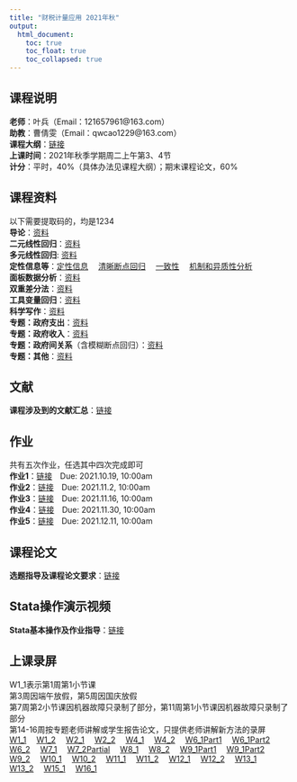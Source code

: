 ```yaml
---
title: "财税计量应用 2021年秋"
output: 
  html_document:
    toc: true
    toc_float: true
    toc_collapsed: true
---
```


## 课程说明
**老师**：叶兵（Email：121657961@163.com）  
**助教**：曹倩雯（Email：qwcao1229@163.com）  
**课程大纲**：[链接](https://kdocs.cn/l/ciSxGr4aZcML)   
**上课时间**：2021年秋季学期周二上午第3、4节  
**计分**：平时，40%（具体办法见课程大纲）；期末课程论文，60%
  
## 课程资料  
以下需要提取码的，均是1234  
**导论**：[资料](https://pan.baidu.com/s/1NoLUUUCrzwb2hvARFyV2gw)<br>
**二元线性回归**：[资料](https://pan.baidu.com/s/1AX4P5pmvfdC97hlQ8Ixaug)<br>
**多元线性回归**: [资料](https://pan.baidu.com/s/1huMmO4B77Hfao0LllUvflw)<br>
**定性信息等**：[定性信息](https://pan.baidu.com/s/1AVOjkZnv9pcvLFcap2rTtw)&emsp;
[清晰断点回归](https://pan.baidu.com/s/1Q813JXxF1pdOSORQKdSIhQ)&emsp;
[一致性](https://pan.baidu.com/s/1rWm8CVsl9Nl1XxNEDWmgZw)&emsp;
[机制和异质性分析](https://pan.baidu.com/s/1OlUhc-J2VizR-R89m3eU4A)&emsp;<br>
**面板数据分析**：[资料](https://pan.baidu.com/s/1EyRTdnFzwUWxbb8SUnX_pA)<br>
**双重差分法**：[资料](https://pan.baidu.com/s/1FNtYWLc0Xj8VpdmNrj-z6g)<br>
**工具变量回归**：[资料](https://pan.baidu.com/s/1YktDnmfr4byCX2Gz__R3kg)<br>
**科学写作**：[资料](https://pan.baidu.com/s/1rOgR4aegSiXDSgiF5hheng)<br>
**专题：政府支出**：[资料](https://pan.baidu.com/s/1-07KF3oFj3fgvy68nlw-1w)<br>
**专题：政府收入**：[资料](https://pan.baidu.com/s/1NTSVelhOFbHReUF0zbOUjA)<br>
**专题：政府间关系**（含模糊断点回归）：[资料](https://pan.baidu.com/s/19914lQtp6vmfetVOqayPDw)<br>
**专题：其他**：[资料](https://pan.baidu.com/s/10z7ERmwsqhOBK-3J7ZZFog)<br>
  
## 文献  
**课程涉及到的文献汇总**：[链接](https://pan.baidu.com/s/1yQGcnsRIojbK1n6Gt124Wg)<br>
  
## 作业  
共有五次作业，任选其中四次完成即可  
**作业1**：[链接](https://pan.baidu.com/s/1io_470FBBYzbyN0hutP2qA)&emsp;Due: 2021.10.19, 10:00am<br>
**作业2**：[链接](https://pan.baidu.com/s/1Ili1hh1DLchVExltgBSxCw)&emsp;Due: 2021.11.2, 10:00am<br>
**作业3**：[链接](https://pan.baidu.com/s/1NtKAajxhC1QJpLfKERV1xw)&emsp;Due: 2021.11.16, 10:00am<br>
**作业4**：[链接](https://pan.baidu.com/s/1zrSxrldRI0HGuC5Rn9vtrg)&emsp;Due: 2021.11.30, 10:00am<br>
**作业5**：[链接](https://pan.baidu.com/s/1RLSvK90NVzpvAv5EXmSa4g)&emsp;Due: 2021.12.11, 10:00am<br>
  
## 课程论文  
**选题指导及课程论文要求**：[链接](https://kdocs.cn/l/cpfcteLAPnev)<br>
  
## Stata操作演示视频  
**Stata基本操作及作业指导**：[链接](https://pan.baidu.com/s/1DXzkxDQvYtccY7dbmhtppA)<br>
  
## 上课录屏  
W1_1表示第1周第1小节课  
第3周因端午放假，第5周因国庆放假  
第7周第2小节课因机器故障只录制了部分，第11周第1小节课因机器故障只录制了部分  
第14-16周按专题老师讲解或学生报告论文，只提供老师讲解新方法的录屏   
[W1_1](http://aiplay.iflyink.com/#/webShare?localId=ef18d6047660bcd888d336b05e5bc507&uid=Tvf4YC6/GyyJTOgYyScpidQmXORhXeoBGS0gpWNZqGGQaOciJDVLZJoyT4XlrjIeSR25Dwy6%2BDpnwvTOX6D2%2BTSF8DdP8Wr3JEme23NEXepBH9aoWSXpHINZtAhqRNCRZ4YbEicIDDS8VREK%2BOnXEY8gPCKXmjBNynwx7au8crE=)&emsp;
[W1_2](http://aiplay.iflyink.com/#/webShare?localId=5a56934012c2e9cbab7eef86b0d1218f&uid=Tvf4YC6/GyyJTOgYyScpidQmXORhXeoBGS0gpWNZqGGQaOciJDVLZJoyT4XlrjIeSR25Dwy6%2BDpnwvTOX6D2%2BTSF8DdP8Wr3JEme23NEXepBH9aoWSXpHINZtAhqRNCRZ4YbEicIDDS8VREK%2BOnXEY8gPCKXmjBNynwx7au8crE=)&emsp;
[W2_1](http://aiplay.iflyink.com/#/webShare?localId=03f43a4be7eef0f001446f00a77493ee&uid=aGd3gheQzzdC8BG3RBtgUe1EpUVU0saYjpURV4EC0lEKQd7tnFEWuX6XrSoZujCi8ZXXoqs5JiRUnWWbyza86WazPvSmZjptT5JGQ/XDx150BMDoQ1u3yu1gpsetukftbzCtvzIgukVmptRviBXLZ/Fz0mGAnGNtduFCGWQ6/ss=)&emsp;
[W2_2](http://aiplay.iflyink.com/#/webShare?localId=9c11c688905e054a47a144592d5ce921&uid=aGd3gheQzzdC8BG3RBtgUe1EpUVU0saYjpURV4EC0lEKQd7tnFEWuX6XrSoZujCi8ZXXoqs5JiRUnWWbyza86WazPvSmZjptT5JGQ/XDx150BMDoQ1u3yu1gpsetukftbzCtvzIgukVmptRviBXLZ/Fz0mGAnGNtduFCGWQ6/ss=)&emsp;
[W4_1](http://aiplay.iflyink.com/#/webShare?localId=bd1596658f44007d8d47f0a51b7c6eaa&uid=EMJmbre6GDNFefx95HwpbMcsnJvJ2VujcCLqLtyfAdJy1nzoHyFZ2S5RFqv5K5GpGSN7BXKuig4tmF6mpygS2y2%2Bz1OvP1cpvvaSs4ZfeYn89xSSY4fEvSUjJd%2BuksA3tp%2BKk2ozBNmhQbpi%2B4noi7k2IYgjQtAz%2BjIf4IE/aGs=)&emsp;
[W4_2](http://aiplay.iflyink.com/#/webShare?localId=feb21b0233e23e972ac6446d7f7042f3&uid=EMJmbre6GDNFefx95HwpbMcsnJvJ2VujcCLqLtyfAdJy1nzoHyFZ2S5RFqv5K5GpGSN7BXKuig4tmF6mpygS2y2%2Bz1OvP1cpvvaSs4ZfeYn89xSSY4fEvSUjJd%2BuksA3tp%2BKk2ozBNmhQbpi%2B4noi7k2IYgjQtAz%2BjIf4IE/aGs=)&emsp;
[W6_1Part1](http://aiplay.iflyink.com/#/webShare?localId=fa0a20103421052263c0b9c5c7225638&uid=UDr75EDdZazp7Qt/%2B11L4qr2B0kqXo6FQNCx/swFrUVlfLxOMD2RIcaldlufXJek8GV%2BftHy4FicY%2BEeyzEt/oZW4VSy24m58HsFlGE62G5KXeynsuDfmW2%2BWQo8b6HSAp%2B%2BKj8BR2Zj/wWfwwyTQzc1A%2BLGTz58RCMq0Zy2AVM=)&emsp;
[W6_1Part2](http://aiplay.iflyink.com/#/webShare?localId=909f5659735288d5d15ade4616adb39d&uid=UDr75EDdZazp7Qt/%2B11L4qr2B0kqXo6FQNCx/swFrUVlfLxOMD2RIcaldlufXJek8GV%2BftHy4FicY%2BEeyzEt/oZW4VSy24m58HsFlGE62G5KXeynsuDfmW2%2BWQo8b6HSAp%2B%2BKj8BR2Zj/wWfwwyTQzc1A%2BLGTz58RCMq0Zy2AVM=)&emsp;
[W6_2](http://aiplay.iflyink.com/#/webShare?localId=ca888d68d580b55ee3e1224e3a323e82&uid=UDr75EDdZazp7Qt/%2B11L4qr2B0kqXo6FQNCx/swFrUVlfLxOMD2RIcaldlufXJek8GV%2BftHy4FicY%2BEeyzEt/oZW4VSy24m58HsFlGE62G5KXeynsuDfmW2%2BWQo8b6HSAp%2B%2BKj8BR2Zj/wWfwwyTQzc1A%2BLGTz58RCMq0Zy2AVM=)&emsp;
[W7_1](http://aiplay.iflyink.com/#/webShare?localId=8d349c9a3e47fb95567df406612fbb6a&uid=aeK/0ST%2BuwJe6DyfudX8ayqaLVtdBV5sNiIUMBTqu47AtvWmc2C9oa9sO7TvCcJukUw8lSyDVCvo1laQgfR53gFbS3cxSePTQT7u5YQfOuZS2S%2BggRBOhZUM1skGW8BjwuVI3pQLVloNpDBuDCo39WEa9kiJeE%2BRSgIe3BhgQko=)&emsp;
[W7_2Partial](http://aiplay.iflyink.com/#/webShare?localId=4eb8ee035d08aab8071ae1f23814ae34&uid=aeK/0ST%2BuwJe6DyfudX8ayqaLVtdBV5sNiIUMBTqu47AtvWmc2C9oa9sO7TvCcJukUw8lSyDVCvo1laQgfR53gFbS3cxSePTQT7u5YQfOuZS2S%2BggRBOhZUM1skGW8BjwuVI3pQLVloNpDBuDCo39WEa9kiJeE%2BRSgIe3BhgQko=)&emsp;
[W8_1](http://aiplay.iflyink.com/#/webShare?localId=5b3cc17bcb98269b61d50935e40a831d&uid=hPKx0p%2BsHICyQv7RQlK0HGA1VXq0ClV1Z6WD%2B2OyiqrGuO57JUzHH0l8I4uhqfkvWO9NzzfjmxrWQqYMBHzPoDKSwlqUMXdgtEaSb0ZBTkLHmKwY56IPIuMLHWrLq%2BXyfr6nqoC1yISpI/2bTMgQa0unlPqwCGCnIijTh8pJ6Q==)&emsp;
[W8_2](http://aiplay.iflyink.com/#/webShare?localId=48d28ec8139cbad514698173e7fa3253&uid=hPKx0p%2BsHICyQv7RQlK0HGA1VXq0ClV1Z6WD%2B2OyiqrGuO57JUzHH0l8I4uhqfkvWO9NzzfjmxrWQqYMBHzPoDKSwlqUMXdgtEaSb0ZBTkLHmKwY56IPIuMLHWrLq%2BXyfr6nqoC1yISpI/2bTMgQa0unlPqwCGCnIijTh8pJ6Q==)&emsp;
[W9_1Part1](http://aiplay.iflyink.com/#/webShare?localId=3b790b219457763c4faa8b3482b9d1be&uid=JVgVBczvfF8/sUCIeTXHF1SNT%2BElhO9trZZwYEToXyvh6YLbtkliUQ9pZNFpur156Yfh82XcjZGSNWy0WyuPj59%2BunwMMdnygDFsngivay4D0VCRdGf0ZnSWxVMbEfAumV%2BFnn7DLEGwOboc36nKbfDM8I1LvQTMhhsm3ZgWdMI=)&emsp;
[W9_1Part2](http://aiplay.iflyink.com/#/webShare?localId=b223e09e6d148b0331ca427deb71dd59&uid=JVgVBczvfF8/sUCIeTXHF1SNT%2BElhO9trZZwYEToXyvh6YLbtkliUQ9pZNFpur156Yfh82XcjZGSNWy0WyuPj59%2BunwMMdnygDFsngivay4D0VCRdGf0ZnSWxVMbEfAumV%2BFnn7DLEGwOboc36nKbfDM8I1LvQTMhhsm3ZgWdMI=)&emsp;
[W9_2](http://aiplay.iflyink.com/#/webShare?localId=fa3bff3d9eb078f87769a28784017dc0&uid=JVgVBczvfF8/sUCIeTXHF1SNT%2BElhO9trZZwYEToXyvh6YLbtkliUQ9pZNFpur156Yfh82XcjZGSNWy0WyuPj59%2BunwMMdnygDFsngivay4D0VCRdGf0ZnSWxVMbEfAumV%2BFnn7DLEGwOboc36nKbfDM8I1LvQTMhhsm3ZgWdMI=)&emsp;
[W10_1](http://aiplay.iflyink.com/#/webShare?localId=2c390819697496d765b8cbc43cb6fce0&uid=gL5uV36VBUVzaEIoPpY3ECjXheXAC1UdzQC9RxrL4RYp6V7NbGmUCUCJAKDlzugrSYIz3y0tE1KFFR2F/VZkdtnxoWI08M3DGzbnak7GZs86H7FijKg5fEyu%2BwPwjsfUVTiE/UzeN2MqWd7i/nAOrU8v3bIca1hLh8eyhd003oM=)&emsp;
[W10_2](http://aiplay.iflyink.com/#/webShare?localId=afa826da8489efbb2eaec13514882d66&uid=gL5uV36VBUVzaEIoPpY3ECjXheXAC1UdzQC9RxrL4RYp6V7NbGmUCUCJAKDlzugrSYIz3y0tE1KFFR2F/VZkdtnxoWI08M3DGzbnak7GZs86H7FijKg5fEyu%2BwPwjsfUVTiE/UzeN2MqWd7i/nAOrU8v3bIca1hLh8eyhd003oM=)&emsp;
[W11_1](http://aiplay.iflyink.com/#/webShare?localId=345c7c25d10960a24b8fba4899242afe&uid=YM1QWApIFHNUqokBoBRKTwyYNIG%2B4xjBHOVcQCjPPrH6vk15lmZBZHgETmRUCysqC3dtHnMgvweVJe909okKr3PToZ2yYDBq7LA6UEeU10J8oFPx5XdaxMjcaDuuMMChjQO8VvpkaIO0AZ/F9Hor0IpyyVe8nRy8V1%2BS5zQbJBY=)&emsp;
[W11_2](http://aiplay.iflyink.com/#/webShare?localId=11330146db0bc1b98a3a249d539c8e32&uid=YM1QWApIFHNUqokBoBRKTwyYNIG%2B4xjBHOVcQCjPPrH6vk15lmZBZHgETmRUCysqC3dtHnMgvweVJe909okKr3PToZ2yYDBq7LA6UEeU10J8oFPx5XdaxMjcaDuuMMChjQO8VvpkaIO0AZ/F9Hor0IpyyVe8nRy8V1%2BS5zQbJBY=)&emsp;
[W12_1](http://aiplay.iflyink.com/#/webShare?localId=eb8acb110d4b6b800e9b97ece3ba7060&uid=TDwUJHuhL0%2Bld%2B%2BWehIjVW8g2D4%2BlqI/UCIKihZK3a36NFmvTOV804YT5hpeSv62LElkhIGDUds6Mfdgi0eVUUyRSwVDMr%2BCZWAJH8arkFPnycCjvbLe80iTdft0McJfStAbcKNsKgiryeWaD74ebZmvARg8AVeB5DMBR11agV8=)&emsp;
[W12_2](http://aiplay.iflyink.com/#/webShare?localId=e4a1a1c38ebd873f6a3fe941b0a932b6&uid=TDwUJHuhL0%2Bld%2B%2BWehIjVW8g2D4%2BlqI/UCIKihZK3a36NFmvTOV804YT5hpeSv62LElkhIGDUds6Mfdgi0eVUUyRSwVDMr%2BCZWAJH8arkFPnycCjvbLe80iTdft0McJfStAbcKNsKgiryeWaD74ebZmvARg8AVeB5DMBR11agV8=)&emsp;
[W13_1](http://aiplay.iflyink.com/#/webShare?localId=ceb1c0dcb0cce97f7640e1a21433f775&uid=WE5jbA6xDgz3PbwYVOBEh5OnHPukExlf82qQEt3QufueNxQpXtFWZXCf8IofrbiQf6aBvMgFzmRXiBr62PxQ9aSen1KjsBOQyWqPqDPYiFPqn1yEZlLDl3YrjxX4QCJmNHaTWVlJ62Wp3jCg14a5izpcqAZrnA/4tMLMNVnClKk=)&emsp;
[W13_2](http://aiplay.iflyink.com/#/webShare?localId=19f760a50975f715d9fec69546224c8d&uid=WE5jbA6xDgz3PbwYVOBEh5OnHPukExlf82qQEt3QufueNxQpXtFWZXCf8IofrbiQf6aBvMgFzmRXiBr62PxQ9aSen1KjsBOQyWqPqDPYiFPqn1yEZlLDl3YrjxX4QCJmNHaTWVlJ62Wp3jCg14a5izpcqAZrnA/4tMLMNVnClKk=)&emsp;
[W15_1](http://aiplay.iflyink.com/#/webShare?localId=a204e612b499a7e1953459c43350af32&uid=HM0f/2Usa4OEZkcDo/PLJTec8ZA38Y8PNgJwUyPH/knUZEIkKyWwJ6YA//y1srkbFtJaAeio39cWS5PiGh19eNKVZZEY8iH33M243VW8m/Y0iy8iYqfA1B7GHUN%2BUMjyIdMhDqqgciC6JHFS2lM4xhpx0yfgMWj9ieFGkgSMUJ8=)&emsp;
[W16_1](http://aiplay.iflyink.com/#/webShare?localId=cc0175c1950f3eff933ecad2f01db023&uid=iCR6iiy%2B6ZoJ2Ssg4wTFDt/qAgB3VOsNsLaM5PMVQSQwu5QOWLCDqbB4f5CT2sBhJnJl5arUkcUSRfuysfdLT2XoVFxWKyE0sTxt1gv59Q/pwo1N1P%2B5Qa9PN78O6ckDs7oa7d6mo9H5pGJ7Hi73HbHX7iJ89lUGsVNex5Nmp7U=)
